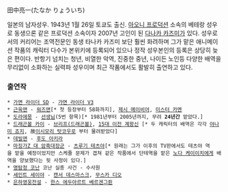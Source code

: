 田中亮一(たなか りょういち)

일본의 남자성우. 1943년 1월 26일 토쿄도 출신. [[아오니 프로덕션]] 소속의 베테랑 성우로 동생으론 같은 프로덕션 소속이자 2007년 고인이 된 [[다나카 카즈미]]가 있다. 성우로서의 커리어는 조역전문인 동생 타나카 카즈미 보단 훨씬 화려하며 그가 맡은 애니메이션 작품의 캐릭터 다수가 본위키에 등록되어 있으나 정작 성우본인의 등록은 상당히 늦은 편이다. 반항기 넘치는 청년, 비열한 악역, 진중한 중년, 나이든 노인등 다양한 배역을 무리없이 소화하는 실력파 성우이며 최근 작품에서도 활발히 출연하고 있다.

=== 출연작 ===

 * [[가면 라이더 SD]] - [[가면 라이더 V3]]
 * [[근육맨]] - [[워즈맨]][* 첫 등장부터 58화까지], [[제시 메이비어]], [[미스터 카멘]]
 * [[도라에몽]] - [[선생님]](5번 항목)[* 1981년부터 2005년까지, 무려 '''24년간''' 맡았다.]
 * [[드래곤볼 카이]] - [[브리프(드래곤볼)]], [[15대 이전 계왕신]] [* 두 캐릭터의 배역은 각각 [[야나미 죠지]], 故[[이시모리 탓코우]]로 부터 물려받았다]
 * [[데빌맨]] - [[후도 아키라]]
 * [[마징가Z 대 암흑대장군]] - [[츠루기 테츠야]][* 원래는 그가 이후의 TV판에서도 테츠야 역을 맡을 예정이었지만 스케쥴 문제가 겹쳐 같은 작품에서 단테역을 맡은 [[노다 케이이치]]에게 배역을 양보했다는 뒷 사정이 있다.]
 * [[명탐정 코난]] 코난 실종 사건 - 수사원
 * [[세인트 세이야]] - [[캔서 데스마스크]], [[무스카 디오]]
 * [[은하영웅전설]] - [[한스 에두아르트 베르겐그륀]]
